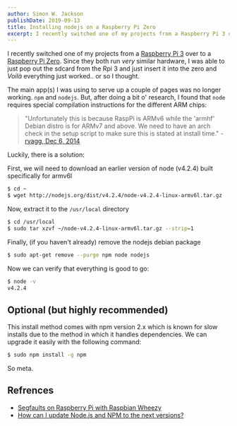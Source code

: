 ```yaml
---
author: Simon W. Jackson
publishDate: 2019-09-13
title: Installing nodejs on a Raspberry Pi Zero
excerpt: I recently switched one of my projects from a Raspberry Pi 3 over to a Raspberry Pi Zero. Since they both run _very_ similar hardware, I was able to just pop out the sdcard from the Rpi 3 and just insert it into the zero and voilà everything just worked.. or so I thought.
---
```


I recently switched one of my projects from a [Raspberry Pi 3](https://www.amazon.com/Raspberry-Pi-RASP-PI-3-Model-Motherboard/dp/B01CD5VC92?tag=miniarray-20) over to a [Raspberry Pi Zero](https://www.amazon.com/Raspberry-Pi-RASP-PI-3-Model-Motherboard/dp/B01CD5VC92?tag=miniarray-20). Since they both run _very_ similar hardware, I was able to just pop out the sdcard from the Rpi 3 and just insert it into the zero and _Voilà_ everything just worked.. or so I thought.

The main app(s) I was using to serve up a couple of pages was no longer working. `npm` and `nodejs`. But, after doing a bit o' research, I found that `node` requires special compilation instructions for the different ARM chips:

> "Unfortunately this is because RaspPi is ARMv6 while the 'armhf' Debian distro is for ARMv7 and above. We need to have an arch check in the setup script to make sure this is stated at install time." - [rvagg, Dec 6, 2014](https://github.com/nodesource/distributions/issues/44#issuecomment-65916201)

Luckily, there is a solution:

First, we will need to download an earlier version of node (v4.2.4) built specifically for armv6l

```bash
$ cd ~
$ wget http://nodejs.org/dist/v4.2.4/node-v4.2.4-linux-armv6l.tar.gz
```

Now, extract it to the `/usr/local` directory

```bash
$ cd /usr/local
$ sudo tar xzvf ~/node-v4.2.4-linux-armv6l.tar.gz --strip=1
```

Finally, (if you haven't already) remove the nodejs debian package

```bash
$ sudo apt-get remove --purge npm node nodejs
```

Now we can verify that everything is good to go:

```bash
$ node -v
v4.2.4
```

## Optional (but highly recommended)

This install method comes with npm version 2.x which is known for slow installs due to the method in which it handles dependencies. We can upgrade it easily with the following command:

```bash
$ sudo npm install -g npm
```

So meta.

## Refrences

*   [Segfaults on Raspberry Pi with Raspbian Wheezy](https://github.com/nodesource/distributions/issues/44#issuecomment-172850379)
*   [How can I update Node.js and NPM to the next versions?](http://stackoverflow.com/questions/6237295/how-can-i-update-node-js-and-npm-to-the-next-versions)
